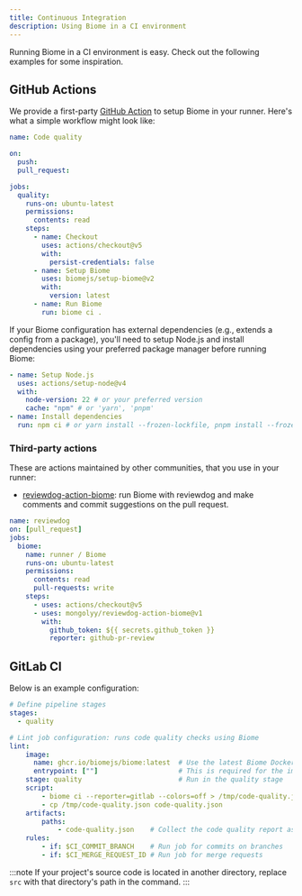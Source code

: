 ```yaml
---
title: Continuous Integration
description: Using Biome in a CI environment
---
```


Running Biome in a CI environment is easy. Check out the following examples for some inspiration.

## GitHub Actions

We provide a first-party [GitHub Action](https://github.com/marketplace/actions/setup-biome) to setup Biome in your runner.
Here's what a simple workflow might look like:

```yaml title="pull_request.yml"
name: Code quality

on:
  push:
  pull_request:

jobs:
  quality:
    runs-on: ubuntu-latest
    permissions:
      contents: read
    steps:
      - name: Checkout
        uses: actions/checkout@v5
        with:
          persist-credentials: false
      - name: Setup Biome
        uses: biomejs/setup-biome@v2
        with:
          version: latest
      - name: Run Biome
        run: biome ci .
```

If your Biome configuration has external dependencies (e.g., extends a config from a package), you'll need to setup Node.js and install dependencies using your preferred package manager before running Biome:

```yaml
- name: Setup Node.js
  uses: actions/setup-node@v4
  with:
    node-version: 22 # or your preferred version
    cache: "npm" # or 'yarn', 'pnpm'
- name: Install dependencies
  run: npm ci # or yarn install --frozen-lockfile, pnpm install --frozen-lockfile
```

### Third-party actions

These are actions maintained by other communities, that you use in your runner:

- [reviewdog-action-biome](https://github.com/marketplace/actions/run-biome-with-reviewdog): run Biome with reviewdog and make comments and commit suggestions on the pull request.

```yaml title="pull_request.yml"
name: reviewdog
on: [pull_request]
jobs:
  biome:
    name: runner / Biome
    runs-on: ubuntu-latest
    permissions:
      contents: read
      pull-requests: write
    steps:
      - uses: actions/checkout@v5
      - uses: mongolyy/reviewdog-action-biome@v1
        with:
          github_token: ${{ secrets.github_token }}
          reporter: github-pr-review
```

## GitLab CI

Below is an example configuration:

```yaml title=".gitlab-ci.yml"
# Define pipeline stages
stages:
  - quality

# Lint job configuration: runs code quality checks using Biome
lint:
    image:
      name: ghcr.io/biomejs/biome:latest  # Use the latest Biome Docker image
      entrypoint: [""]                    # This is required for the image to work in GitLab CI
    stage: quality                        # Run in the quality stage
    script:
        - biome ci --reporter=gitlab --colors=off > /tmp/code-quality.json
        - cp /tmp/code-quality.json code-quality.json
    artifacts:
        paths:
            - code-quality.json    # Collect the code quality report as an artifact
    rules:
        - if: $CI_COMMIT_BRANCH    # Run job for commits on branches
        - if: $CI_MERGE_REQUEST_ID # Run job for merge requests
```

:::note
If your project's source code is located in another directory, replace `src` with that directory's path in the command.
:::
